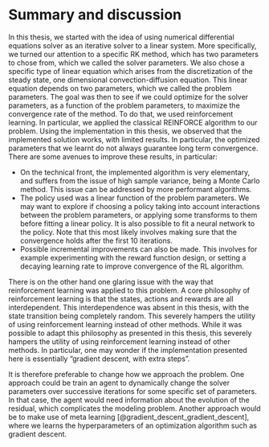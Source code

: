 # Summary and discussion

In this thesis, we started  with the idea of using numerical differential equations solver as an iterative solver to a linear system. More specifically, we turned our attention to a specific RK  method, which has two parameters to chose from, which we called the solver parameters. We also chose a specific type of linear equation which arises from the discretization of the steady state, one dimensional convection-diffusion equation. This linear equation depends on two parameters, which we called the problem parameters. The goal was then to see if we could optimize for the solver parameters, as a function of the problem parameters, to maximize the convergence rate of the method. To do that, we used reinforcement learning. In particular, we applied the classical REINFORCE algorithm to our problem. Using the implementation in this thesis, we observed that the implemented solution works, with limited results. In particular, the optimized parameters that we learnt do not always guarantee long term convergence. There are some avenues to improve these results, in particular: 

- On the technical front, the implemented algorithm is very elementary, and suffers from the issue of high sample variance, being a Monte Carlo method. This issue can be addressed by more performant algorithms.
- The policy used was a linear function of the problem parameters. We may want to explore if choosing a policy taking into account interactions between the problem parameters, or applying some transforms to them before fitting a linear policy. It is also possible to fit a neural network to the policy. Note that this most likely involves making sure that the convergence holds after the first 10 iterations.
- Possible incremental improvements can also be made. This involves for example experimenting with the reward function design, or setting a decaying learning rate to improve convergence of the RL algorithm.

There is on the other hand one glaring issue with the way that reinforcement learning was applied to this problem. A core philosophy of reinforcement learning is that the states, actions and rewards are all interdependent. This interdependence was absent in this thesis, with the state transition being completely random. This severely hampers the utility of using reinforcement learning instead of other methods. While it was possible to adapt this philosophy as presented in this thesis, this severely hampers the utility of using reinforcement learning instead of other methods. In particular, one may wonder if the implementation presented here is essentially "gradient descent, with extra steps". 

It is therefore preferable to change how we approach the problem. One approach could be train an agent to dynamically change the solver parameters over successive iterations for some specific set of parameters. In that case, the agent would need information about the evolution of the residual, which complicates the modeling problem. Another approach would be to make use of meta learning [@gradient_descent_gradient_descent], where we learns the hyperparameters of an optimization algorithm such as gradient descent. 

